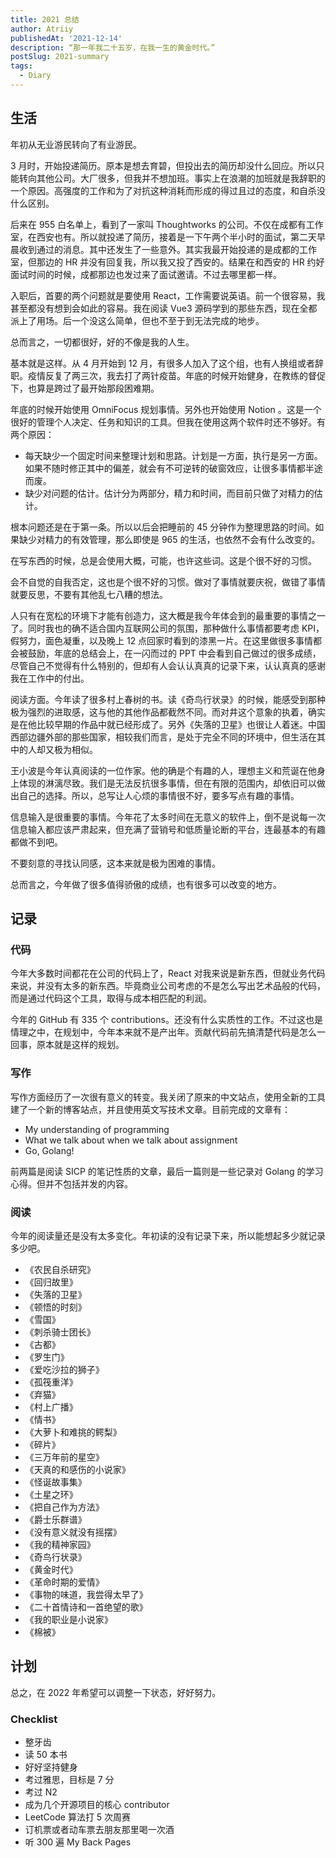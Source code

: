 ```yaml
---
title: 2021 总结
author: Atriiy
publishedAt: '2021-12-14'
description: “那一年我二十五岁，在我一生的黄金时代。”
postSlug: 2021-summary
tags:
  - Diary
---
```


## 生活

年初从无业游民转向了有业游民。

3 月时，开始投递简历。原本是想去育碧，但投出去的简历却没什么回应。所以只能转向其他公司。大厂很多，但我并不想加班。事实上在浪潮的加班就是我辞职的一个原因。高强度的工作和为了对抗这种消耗而形成的得过且过的态度，和自杀没什么区别。

后来在 955 白名单上，看到了一家叫 Thoughtworks 的公司。不仅在成都有工作室，在西安也有。所以就投递了简历，接着是一下午两个半小时的面试，第二天早晨收到通过的消息。其中还发生了一些意外。其实我最开始投递的是成都的工作室，但那边的 HR 并没有回复我，所以我又投了西安的。结果在和西安的 HR 约好面试时间的时候，成都那边也发过来了面试邀请。不过去哪里都一样。

入职后，首要的两个问题就是要使用 React，工作需要说英语。前一个很容易，我甚至都没有想到会如此的容易。我在阅读 Vue3 源码学到的那些东西，现在全都派上了用场。后一个没这么简单，但也不至于到无法完成的地步。

总而言之，一切都很好，好的不像是我的人生。

基本就是这样。从 4 月开始到 12 月，有很多人加入了这个组，也有人换组或者辞职。疫情反复了两三次，我去打了两针疫苗。年底的时候开始健身，在教练的督促下，也算是跨过了最开始那段困难期。

年底的时候开始使用 OmniFocus 规划事情。另外也开始使用 Notion 。这是一个很好的管理个人决定、任务和知识的工具。但我在使用这两个软件时还不够好。有两个原因：

- 每天缺少一个固定时间来整理计划和思路。计划是一方面，执行是另一方面。如果不随时修正其中的偏差，就会有不可逆转的破窗效应，让很多事情都半途而废。
- 缺少对问题的估计。估计分为两部分，精力和时间，而目前只做了对精力的估计。

根本问题还是在于第一条。所以以后会把睡前的 45 分钟作为整理思路的时间。如果缺少对精力的有效管理，那么即使是 965 的生活，也依然不会有什么改变的。

在写东西的时候，总是会使用大概，可能，也许这些词。这是个很不好的习惯。

会不自觉的自我否定，这也是个很不好的习惯。做对了事情就要庆祝，做错了事情就要反思，不要有其他乱七八糟的想法。

人只有在宽松的环境下才能有创造力，这大概是我今年体会到的最重要的事情之一了。同时我也的确不适合国内互联网公司的氛围，那种做什么事情都要考虑 KPI，假努力，面色凝重，以及晚上 12 点回家时看到的漆黑一片。在这里做很多事情都会被鼓励，年底的总结会上，在一闪而过的 PPT 中会看到自己做过的很多成绩，尽管自己不觉得有什么特别的，但却有人会认认真真的记录下来，认认真真的感谢我在工作中的付出。

阅读方面。今年读了很多村上春树的书。读《奇鸟行状录》的时候，能感受到那种极为强烈的进取感，这与他的其他作品都截然不同。而对井这个意象的执着，确实是在他比较早期的作品中就已经形成了。另外《失落的卫星》也很让人着迷。中国西部边疆外部的那些国家，相较我们而言，是处于完全不同的环境中，但生活在其中的人却又极为相似。

王小波是今年认真阅读的一位作家。他的确是个有趣的人，理想主义和荒诞在他身上体现的淋漓尽致。我们是无法反抗很多事情，但在有限的范围内，却依旧可以做出自己的选择。所以，总写让人心烦的事情很不好，要多写点有趣的事情。

信息输入是很重要的事情。今年花了太多时间在无意义的软件上，倒不是说每一次信息输入都应该严肃起来，但充满了营销号和低质量论断的平台，连最基本的有趣都做不到吧。

不要刻意的寻找认同感，这本来就是极为困难的事情。

总而言之，今年做了很多值得骄傲的成绩，也有很多可以改变的地方。

## 记录

### 代码

今年大多数时间都花在公司的代码上了，React 对我来说是新东西，但就业务代码来说，并没有太多的新东西。毕竟商业公司考虑的不是怎么写出艺术品般的代码，而是通过代码这个工具，取得与成本相匹配的利润。

今年的 GitHub 有 335 个 contributions。还没有什么实质性的工作。不过这也是情理之中，在规划中，今年本来就不是产出年。贡献代码前先搞清楚代码是怎么一回事，原本就是这样的规划。

### 写作

写作方面经历了一次很有意义的转变。我关闭了原来的中文站点，使用全新的工具建了一个新的博客站点，并且使用英文写技术文章。目前完成的文章有：

- My understanding of programming
- What we talk about when we talk about assignment
- Go, Golang!

前两篇是阅读 SICP 的笔记性质的文章，最后一篇则是一些记录对 Golang 的学习心得。但并不包括并发的内容。

### 阅读

今年的阅读量还是没有太多变化。年初读的没有记录下来，所以能想起多少就记录多少吧。

- 《农民自杀研究》
- 《回归故里》
- 《失落的卫星》
- 《顿悟的时刻》
- 《雪国》
- 《刺杀骑士团长》
- 《古都》
- 《罗生门》
- 《爱吃沙拉的狮子》
- 《孤筏重洋》
- 《弃猫》
- 《村上广播》
- 《情书》
- 《大萝卜和难挑的鳄梨》
- 《碎片》
- 《三万年前的星空》
- 《天真的和感伤的小说家》
- 《怪诞故事集》
- 《土星之环》
- 《把自己作为方法》
- 《爵士乐群谱》
- 《没有意义就没有摇摆》
- 《我的精神家园》
- 《奇鸟行状录》
- 《黄金时代》
- 《革命时期的爱情》
- 《事物的味道，我尝得太早了》
- 《二十首情诗和一首绝望的歌》
- 《我的职业是小说家》
- 《棉被》

## 计划

总之，在 2022 年希望可以调整一下状态，好好努力。

### Checklist

- 整牙齿
- 读 50 本书
- 好好坚持健身
- 考过雅思，目标是 7 分
- 考过 N2
- 成为几个开源项目的核心 contributor
- LeetCode 算法打 5 次周赛
- 订机票或者动车票去朋友那里喝一次酒
- 听 300 遍 My Back Pages
